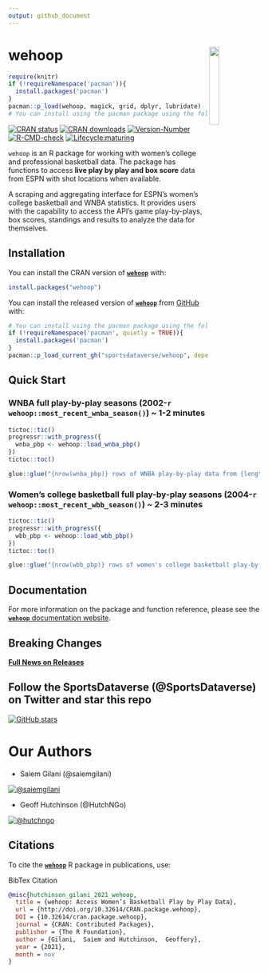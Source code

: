 ```yaml
---
output: github_document
---
```


# wehoop <a href='https://wehoop.sportsdataverse.org'><img src="https://raw.githubusercontent.com/sportsdataverse/wehoop/main/logo.png" align="right"  width="20%" min-width="100px"/></a>
```r
require(knitr)
if (!requireNamespace('pacman')){
  install.packages('pacman')
}
pacman::p_load(wehoop, magick, grid, dplyr, lubridate)
# You can install using the pacman package using the following code:

```

<!-- badges: start -->
[![CRAN status](https://img.shields.io/badge/dynamic/json?style=for-the-badge&color=success&label=CRAN%20version&prefix=v&query=%24.Version&url=https%3A%2F%2Fcrandb.r-pkg.org%2Fwehoop)](https://CRAN.R-project.org/package=wehoop)
[![CRAN downloads](https://img.shields.io/badge/dynamic/json?style=for-the-badge&color=success&label=Downloads&query=%24%5B0%5D.downloads&url=https%3A%2F%2Fcranlogs.r-pkg.org%2Fdownloads%2Ftotal%2F2021-10-26%3Alast-day%2Fwehoop)](https://CRAN.R-project.org/package=wehoop)
[![Version-Number](https://img.shields.io/github/r-package/v/sportsdataverse/wehoop?label=wehoop&logo=R&style=for-the-badge)](https://github.com/sportsdataverse/wehoop) [![R-CMD-check](https://img.shields.io/github/actions/workflow/status/sportsdataverse/wehoop/R-CMD-check.yaml?branch=main&label=R-CMD-Check&logo=R&logoColor=white&style=for-the-badge)](https://github.com/sportsdataverse/wehoop/actions/workflows/R-CMD-check.yaml) [![Lifecycle:maturing](https://img.shields.io/badge/lifecycle-maturing-blue.svg?style=for-the-badge&logo=github)](https://github.com/sportsdataverse/wehoop)

<!-- [![Twitter Follow](https://img.shields.io/twitter/follow/SaiemGilani?color=blue&label=%40SaiemGilani&logo=twitter&style=for-the-badge)](https://twitter.com/SaiemGilani) -->
<!-- [![Twitter Follow](https://img.shields.io/twitter/follow/hutchngo?color=blue&label=%40hutchngo&logo=twitter&style=for-the-badge)](https://twitter.com/hutchngo) [![Twitter Follow](https://img.shields.io/twitter/follow/sportsdataverse?color=blue&label=%40SportsDataverse&logo=twitter&style=for-the-badge)](https://twitter.com/sportsdataverse)  -->

<!-- badges: end -->

`wehoop` is an R package for working with women's college and professional basketball data. The package has functions to access **live play by play and box score** data from ESPN with shot locations when available.

A scraping and aggregating interface for ESPN's women's college basketball and WNBA statistics. It provides users with the capability to access the API's game play-by-plays, box scores, standings and results to analyze the data for themselves.

## **Installation**

You can install the CRAN version of [**```wehoop```** ](https://CRAN.R-project.org/package=wehoop) with:
```r
install.packages("wehoop")
```
You can install the released version of [**`wehoop`**](https://github.com/sportsdataverse/wehoop) from [GitHub](https://github.com/sportsdataverse/wehoop) with:

```r
# You can install using the pacman package using the following code:
if (!requireNamespace('pacman', quietly = TRUE)){
  install.packages('pacman')
}
pacman::p_load_current_gh("sportsdataverse/wehoop", dependencies = TRUE, update = TRUE)
```


## **Quick Start**

### **WNBA full play-by-play seasons (2002-`r wehoop::most_recent_wnba_season()`) ~ 1-2 minutes**
```r

tictoc::tic()
progressr::with_progress({
  wnba_pbp <- wehoop::load_wnba_pbp()
})
tictoc::toc()
```

```r
glue::glue("{nrow(wnba_pbp)} rows of WNBA play-by-play data from {length(unique(wnba_pbp$game_id))} games.")
```

### **Women's college basketball full play-by-play seasons (2004-`r wehoop::most_recent_wbb_season()`) ~ 2-3 minutes**
```r

tictoc::tic()
progressr::with_progress({
  wbb_pbp <- wehoop::load_wbb_pbp()
})
tictoc::toc()

```

```r
glue::glue("{nrow(wbb_pbp)} rows of women's college basketball play-by-play data from {length(unique(wbb_pbp$game_id))} games.")
```

## **Documentation**

For more information on the package and function reference, please see the  [**`wehoop`** documentation website](https://wehoop.sportsdataverse.org).

## **Breaking Changes**

[**Full News on Releases**](https://wehoop.sportsdataverse.org/news/index.html)

## Follow the SportsDataverse (@SportsDataverse) on Twitter and star this repo

<!-- [![Twitter Follow](https://img.shields.io/twitter/follow/SportsDataverse?color=blue&label=%40SportsDataverse&logo=twitter&style=for-the-badge)](https://twitter.com/SportsDataverse)  --> 

[![GitHub stars](https://img.shields.io/github/stars/sportsdataverse/wehoop.svg?color=eee&logo=github&style=for-the-badge&label=Star%20wehoop&maxAge=2592000)](https://github.com/sportsdataverse/wehoop/stargazers/)


# **Our Authors**

-   Saiem Gilani (@saiemgilani)       
<!-- <a href="https://twitter.com/saiemgilani" target="blank"><img src="https://img.shields.io/twitter/follow/saiemgilani?color=blue&label=%40saiemgilani&logo=twitter&style=for-the-badge" alt="@saiemgilani" /></a> -->

<a href="https://github.com/saiemgilani" target="blank"><img src="https://img.shields.io/github/followers/saiemgilani?color=eee&logo=Github&style=for-the-badge" alt="@saiemgilani" /></a>

-   Geoff Hutchinson (@HutchNGo)       
<!-- <a href="https://twitter.com/HutchNGo" target="blank"><img src="https://img.shields.io/twitter/follow/HutchNGo?color=blue&label=%40hutchngo&logo=twitter&style=for-the-badge" alt="@HutchNGo" /></a> -->

<a href="https://github.com/hutchngo" target="blank"><img src="https://img.shields.io/github/followers/hutchngo?color=eee&logo=Github&style=for-the-badge" alt="@hutchngo" /></a>


## **Citations**

To cite the [**`wehoop`**](https://wehoop.sportsdataverse.org) R package in publications, use:

BibTex Citation
```bibtex
@misc{hutchinson_gilani_2021_wehoop,
  title = {wehoop: Access Women’s Basketball Play by Play Data},
  url = {http://doi.org/10.32614/CRAN.package.wehoop},
  DOI = {10.32614/cran.package.wehoop},
  journal = {CRAN: Contributed Packages},
  publisher = {The R Foundation},
  author = {Gilani,  Saiem and Hutchinson,  Geoffery},
  year = {2021},
  month = nov 
}
```
